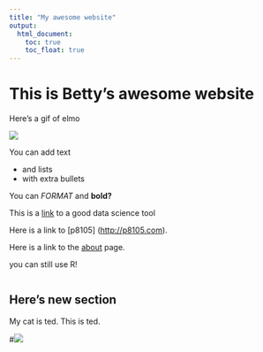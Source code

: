 ```yaml
---
title: "My awesome website"
output: 
  html_document:
    toc: true
    toc_float: true
---
```


# This is Betty's awesome website

Here's a gif of elmo

![](https://media.giphy.com/media/drXGoW1iudhKw/giphy.gif)

You can add text

-   and lists
-   with extra bullets

You can *FORMAT* and **bold?**

This is a [link](http://google.com/) to a good data science tool

Here is a link to [p8105] (<http://p8105.com>).

Here is a link to the [about](about.html) page.

you can still use R!

```r

```

## Here's new section

My cat is ted. This is ted.

\#![](images/)
